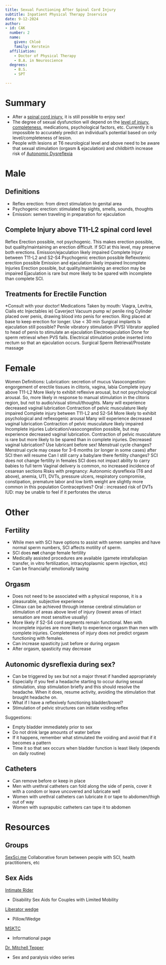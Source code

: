 ```yaml
---
title: Sexual Functioning After Spinal Cord Injury
subtitle: Inpatient Physical Therapy Inservice
date: 9-12-2024
author:
- id: CAK
  number: 2
  name: 
    given: Chloë
    family: Kerstein
  affiliation:
    - Doctor of Physical Therapy
    - B.A. in Neuroscience
  degrees:
    - B.S.
    - SPT

---
```



# Summary

- After a [spinal cord injury]({{< var ref-spinal-cord-injury.path >}}), it is still possible to enjoy sex!
- The degree of sexual dysfunction will depend on the [level of injury]({{< var ref-spinal-cord-injury.level-of-injury >}}), [completeness]({{< var ref-spinal-cord-injury.completeness >}}), medications, psychological factors, etc. Currently it is impossible to accurately predict an individual’s potential based on only level/completeness of lesion. 
- People with lesions at T6 neurological level and above need to be aware that sexual stimulation (orgasm & ejaculation) and childbirth increase risk of [Autonomic Dysreflexia]({{< var ref-autonomic-dysreflexia.path >}})

# Male

## Definitions

- Reflex erection: from direct stimulation to genital area 
- Psychogenic erection: stimulated by sights, smells, sounds, thoughts
- Emission: semen traveling in preparation for ejaculation

## Complete Injury above T11-L2 spinal cord level

Reflex Erection possible, not psychogenic. This makes erection possible, but quality/maintaining an erection difficult. If SCI at this level, may preserve both erections.
Emission/ejaculation likely impaired
Complete Injury between T11-L2 and S2-S4
Psychogenic erection possible
Reflexotenic erection possible
Emission and ejaculation likely impaired 
Incomplete Injuries 
Erection possible, but quality/maintaining an erection may be impaired
Ejaculation is rare but more likely to be spared with incomplete than complete SCI.


## Treatments for Erectile Function


*Consult with your doctor!
Medications 
Taken by mouth: Viagra, Levitra, Cialis etc
Injectables ie) Caverject
Vacuum pump w/ penile ring
Cylinder placed over penis, drawing blood into penis for erection. Ring placed at base to keep erection for longer. Use < 30 min
Surgical implants
Is ejaculation still possible?
Penile vibratory stimulation (PVS)
Vibrator applied to head of penis to stimulate an ejaculation
Electroejaculation
Done for sperm retrieval when PVS fails. Electrical stimulation probe inserted into rectum so that an ejaculation occurs. 
Surgical Sperm Retrieval/Prostate massage


# Female

Women
Definitions:
Lubrication: secretion of mucus 
Vasocongestion: engorgement of erectile tissues in clitoris, vagina, labia
Complete injury above T11-L2
More likely to exhibit reflexive arousal, but not psychological arousal. So, more likely in response to manual stimulation in the clitoris region, but not to audio/visual stimuli/thoughts. 
Many will experience decreased vaginal lubrication
Contraction of pelvic musculature likely impaired
Complete injury between T11-L2 and S2-S4
More likely to exhibit psychological and reflexogenic arousal
Many will experience decreased vaginal lubrication
Contraction of pelvic musculature likely impaired
Incomplete injuries 
Lubrication/vasocongestion possible, but may experience decreased vaginal lubrication.
Contraction of pelvic musculature is rare but more likely to be spared than in complete injuries. 
Decreased vaginal lubrication?
Use lubricant before sex!
Menstrual cycle changes?
Menstrual cycle may cease for 3-6 months (or longer in some cases) after SCI then will resume
Can I still carry a baby/are there fertility changes?
SCI does not change fertility in females
SCI does not impact ability to carry babies to full term
Vaginal delivery is common, no increased incidence of cesarean sections
Risks with pregnancy: Autonomic dysreflexia (T6 and above), anemia, UTI, DVTs, pressure ulcers, respiratory compromise, constipation, premature labor and low birth weight are slightly more common in this population
Contraceptives?
Oral : increased risk of DVTs
IUD: may be unable to feel if it perforates the uterus




# Other 

## Fertility

- While men with SCI have options to assist with semen samples and have normal sperm numbers, SCI affects motility of sperm. 
- SCI does **not** change female fertility
- Medically assisted procedures are available (gamete intrafallopian transfer, in vitro fertilization, intracytoplasmic sperm injection, etc) 
- Can be financially/ emotionally taxing


## Orgasm

- Does not need to be associated with a physical response, it is a pleasurable, subjective experience
- Climax can be achieved through intense cerebral stimulation or stimulation of areas above level of injury (lowest areas of intact sensation are most sensitive usually)
- More likely if S2-S4 cord segments remain functional. Men with incomplete injuries are more likely to experience orgasm than men with complete injuries. Completeness of injury does not predict orgasm functioning with females. 
- Can increase spasticity just before or during orgasm
- After orgasm, spasticity may decrease

## Autonomic dysreflexia during sex? 

- Can be triggered by sex but not a major threat if handled appropriately
- Especially if you feel a headache starting to occur during sexual stimulation, stop stimulation briefly and this should resolve the headache. When it does, resume activity, avoiding the stimulation that brought headache on.
- What if I have a reflexively functioning bladder/bowel?
- Stimulation of pelvic structures can initiate voiding reflex

Suggestions: 

- Empty bladder immediately prior to sex 
- Do not drink large amounts of water before
- If it happens, remember what stimulated the voiding and avoid that if it becomes a pattern
- Time it so that sex occurs when bladder function is least likely (depends on daily routine)

## Catheters

- Can remove before or keep in place
- Men with urethral catheters can fold along the side of penis, cover it with a condom or leave uncovered and lubricate well
- Women with urethral catheters can lubricate it or tape to abdomen/thigh out of way
- Women with suprapubic catheters can tape it to abdomen


# Resources

## Groups

[SexSci.me](https://sexscime.nz/resources/ )
Collaborative forum between people with SCI, health practitioners, etc 

## Sex Aids

[Intimate Rider](https://www.intimaterider.com/)

- Disability Sex Aids for Couples with Limited Mobility


[Liberator wedge](https://www.liberator.com/liberator-wedge-sex-pillow.html)

- Pillow/Wedge 

[MSKTC](https://msktc.org/sci/factsheets/sexuality-sexual-functioning-after-sci)

- Informational page


[Dr. Mitchell Tepper](https://www.drmitchelltepper.com/sex_and_paralysis_video_series)

- Sex and paralysis video series


